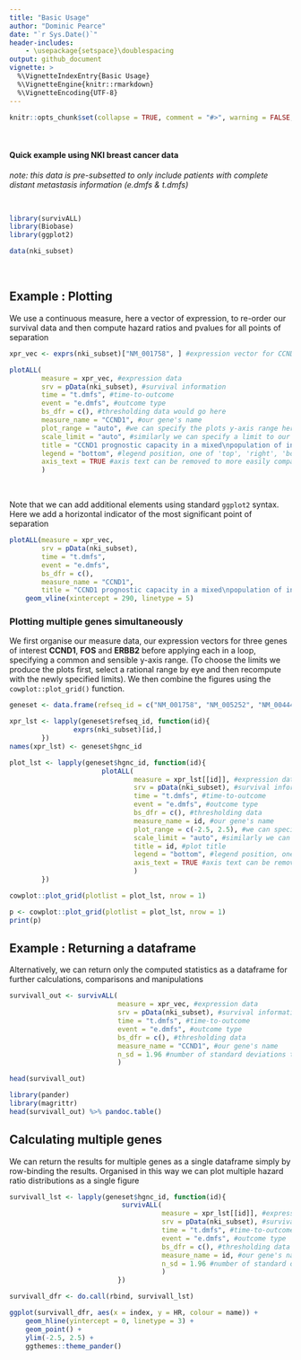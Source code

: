 ```yaml
---
title: "Basic Usage"
author: "Dominic Pearce"
date: "`r Sys.Date()`"
header-includes:
    - \usepackage{setspace}\doublespacing
output: github_document 
vignette: >
  %\VignetteIndexEntry{Basic Usage}
  %\VignetteEngine{knitr::rmarkdown}
  %\VignetteEncoding{UTF-8}
---
```


```r
knitr::opts_chunk$set(collapse = TRUE, comment = "#>", warning = FALSE, message = FALSE, fig.align = 'center', results = 'asis', fig.show = 'hold', fig.width = 7, fig.height = 5)
```
&nbsp;

#### Quick example using NKI breast cancer data

*note: this data is pre-subsetted to only include patients with complete distant metastasis information (e.dmfs & t.dmfs)*

&nbsp;

```r
library(survivALL)
library(Biobase)
library(ggplot2)

data(nki_subset)
```
&nbsp;

## Example : Plotting

We use a continuous measure, here a vector of expression, to re-order our survival data and then compute hazard ratios and pvalues for all points of separation

```r
xpr_vec <- exprs(nki_subset)["NM_001758", ] #expression vector for CCND1 (a marker of proliferation)

plotALL(
        measure = xpr_vec, #expression data
        srv = pData(nki_subset), #survival information
        time = "t.dmfs", #time-to-outcome
        event = "e.dmfs", #outcome type
        bs_dfr = c(), #thresholding data would go here
        measure_name = "CCND1", #our gene's name
        plot_range = "auto", #we can specify the plots y-axis range here. This makes comparing plots easier
        scale_limit = "auto", #similarly we can specify a limit to our pvalue colour scale
        title = "CCND1 prognostic capacity in a mixed\npopulation of invasive breast cancer samples", #plot title
        legend = "bottom", #legend position, one of 'top', 'right', 'bottom', 'left' or 'none'
        axis_text = TRUE #axis text can be removed to more easily compare multiple plots side-by-side
        )
```

&nbsp;

Note that we can add additional elements using standard `ggplot2` syntax. Here we add a horizontal indicator of the most significant point of separation

```r
plotALL(measure = xpr_vec, 
        srv = pData(nki_subset), 
        time = "t.dmfs", 
        event = "e.dmfs", 
        bs_dfr = c(),
        measure_name = "CCND1", 
        title = "CCND1 prognostic capacity in a mixed\npopulation of invasive breast cancer samples") + 
    geom_vline(xintercept = 290, linetype = 5)
```

### Plotting multiple genes simultaneously

We first organise our measure data, our expression vectors for three genes of interest **CCND1**, **FOS** and **ERBB2** before applying each in a loop, specifying a common and sensible y-axis range. (To choose the limits we produce the plots first, select a rational range by eye and then recompute with the newly specified limits). We then combine the figures using the `cowplot::plot_grid()` function.


```r
geneset <- data.frame(refseq_id = c("NM_001758", "NM_005252", "NM_004448"), hgnc_id = c("CCND1", "FOS", "ERBB2"), stringsAsFactors = FALSE)

xpr_lst <- lapply(geneset$refseq_id, function(id){
                exprs(nki_subset)[id,]
        })
names(xpr_lst) <- geneset$hgnc_id

plot_lst <- lapply(geneset$hgnc_id, function(id){
                       plotALL(
                               measure = xpr_lst[[id]], #expression data
                               srv = pData(nki_subset), #survival information
                               time = "t.dmfs", #time-to-outcome
                               event = "e.dmfs", #outcome type
                               bs_dfr = c(), #thresholding data 
                               measure_name = id, #our gene's name
                               plot_range = c(-2.5, 2.5), #we can specify the plots y-axis range here. This makes comparing plots easier
                               scale_limit = "auto", #similarly we can specify an upper limit to our pvalue colour scale
                               title = id, #plot title
                               legend = "bottom", #legend position, one of 'top', 'right', 'bottom', 'left' or 'none'
                               axis_text = TRUE #axis text can be removed to more easily compare multiple plots side-by-side
                               )
        })
```
```r
cowplot::plot_grid(plotlist = plot_lst, nrow = 1)
```

```r
p <- cowplot::plot_grid(plotlist = plot_lst, nrow = 1)
print(p)
```

## Example : Returning a dataframe

Alternatively, we can return only the computed statistics as a dataframe for further calculations, comparisons and manipulations

```r
survivall_out <- survivALL(
                           measure = xpr_vec, #expression data
                           srv = pData(nki_subset), #survival information
                           time = "t.dmfs", #time-to-outcome
                           event = "e.dmfs", #outcome type
                           bs_dfr = c(), #thresholding data
                           measure_name = "CCND1", #our gene's name
                           n_sd = 1.96 #number of standard deviations that define the threshold width - 1.96 represents 95% of random associations fall within the thresholds
                           )
```
```r
head(survivall_out)
```
```r
library(pander)
library(magrittr)
head(survivall_out) %>% pandoc.table()
```

## Calculating multiple genes

We can return the results for multiple genes as a single dataframe simply by row-binding the results. Organised in this way we can plot multiple hazard ratio distributions as a single figure

```r
survivall_lst <- lapply(geneset$hgnc_id, function(id){
                            survivALL(
                                      measure = xpr_lst[[id]], #expression data
                                      srv = pData(nki_subset), #survival information
                                      time = "t.dmfs", #time-to-outcome
                                      event = "e.dmfs", #outcome type
                                      bs_dfr = c(), #thresholding data
                                      measure_name = id, #our gene's name
                                      n_sd = 1.96 #number of standard deviations that define the threshold width - 1.96 represents 95% of random associations fall within the thresholds
                                      )
                           })

survivall_dfr <- do.call(rbind, survivall_lst)

ggplot(survivall_dfr, aes(x = index, y = HR, colour = name)) + 
    geom_hline(yintercept = 0, linetype = 3) + 
    geom_point() + 
    ylim(-2.5, 2.5) + 
    ggthemes::theme_pander()
```

